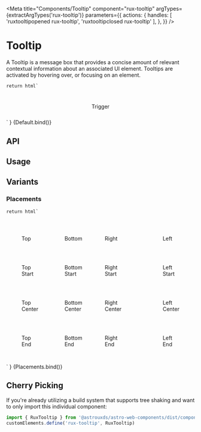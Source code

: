 
<Meta
    title="Components/Tooltip"
    component="rux-tooltip"
    argTypes={extractArgTypes('rux-tooltip')}
    parameters={{
        actions: {
            handles: [
                'ruxtooltipopened rux-tooltip',
                'ruxtooltipclosed rux-tooltip'
            ],
        },
    }}
/>

# Tooltip

A Tooltip is a message box that provides a concise amount of relevant contextual information about an associated UI element. Tooltips are activated by hovering over, or focusing on an element.

    return html`
<div style="padding: 5%; display: flex; flex-direction: column; justify-content: center; align-items: center;">
    <rux-tooltip
        message="${args.message}"
        placement="${args.placement}"
        delay="${args.delay}"
        open="${args.open}"
    >
        <rux-button>Trigger</rux-button>
    </rux-tooltip>
</div>
    `
}

<Canvas>
    <Story
        args={{
            open: true,
            message: 'Tooltip',
            placement: 'top-center',
            delay: 800,
        }}
        name="Default"
        >
        {Default.bind()}
    </Story>
</Canvas>

## API

<ArgsTable of="rux-tooltip" />

## Usage

## Variants

### Placements

    return html`
<div style="display: flex; flex-direction: row; justify-content: center; align-items: center;">
  <div style="padding: 2.5% 5%;">
    <div style="padding: 30px 10px 30px 30px;">
        <rux-tooltip
            placement="top"
            message="Tooltip"
            open
        >
            <rux-button>Top</rux-button>
        </rux-tooltip>
    </div>
    <div style="padding: 30px 10px 30px 30px;">
        <rux-tooltip
            placement="top-start"
            message="Tooltip"
            open
        >
            <rux-button>Top Start</rux-button>
        </rux-tooltip>
    </div>
    <div style="padding: 30px 10px 30px 30px;">
        <rux-tooltip
            placement="top-center"
            message="Tooltip"
            open
        >
            <rux-button>Top Center</rux-button>
        </rux-tooltip>
    </div>
    <div style="padding: 30px 10px 30px 30px;">
        <rux-tooltip
            placement="top-end"
            message="Tooltip"
            open
        >
            <rux-button>Top End</rux-button>
        </rux-tooltip>
    </div>
  </div>
  <div style="padding: 2.5% 5%;">
    <div style="padding: 30px 10px 30px 10px;">
        <rux-tooltip
            placement="bottom"
            message="Tooltip"
            open
        >
            <rux-button>Bottom</rux-button>
        </rux-tooltip>
    </div>
    <div style="padding: 30px 10px 30px 10px;">
        <rux-tooltip
            placement="bottom-start"
            message="Tooltip"
            open
        >
            <rux-button>Bottom Start</rux-button>
        </rux-tooltip>
    </div>
    <div style="padding: 30px 10px 30px 10px;">
        <rux-tooltip
            placement="bottom-center"
            message="Tooltip"
            open
        >
            <rux-button>Bottom Center</rux-button>
        </rux-tooltip>
    </div>
    <div style="padding: 30px 10px 30px 10px;">
        <rux-tooltip
            placement="bottom-end"
            message="Tooltip"
            open
        >
            <rux-button>Bottom End</rux-button>
        </rux-tooltip>
    </div>
  </div>
  <div style="padding: 2.5% 5%;">
    <div style="padding: 30px 30px 30px 0px;">
        <rux-tooltip
            placement="right"
            message="Tooltip"
            open
        >
            <rux-button>Right</rux-button>
        </rux-tooltip>
    </div>
    <div style="padding: 30px 30px 30px 0px;">
        <rux-tooltip
            placement="right-start"
            message="Tooltip"
            open
        >
            <rux-button>Right Start</rux-button>
        </rux-tooltip>
    </div>
    <div style="padding: 30px 30px 30px 0px;">
        <rux-tooltip
            placement="right-center"
            message="Tooltip"
            open
        >
            <rux-button>Right Center</rux-button>
        </rux-tooltip>
    </div>
    <div style="padding: 30px 30px 30px 0px;">
        <rux-tooltip
            placement="right-end"
            message="Tooltip"
            open
        >
            <rux-button>Right End</rux-button>
        </rux-tooltip>
    </div>
  </div>
  <div style="padding: 2.5% 5%;">
    <div style="padding: 30px;">
        <rux-tooltip
            placement="left"
            message="Tooltip"
            open
        >
            <rux-button>Left</rux-button>
        </rux-tooltip>
    </div>
    <div style="padding: 30px;">
        <rux-tooltip
            placement="left-start"
            message="Tooltip"
            open
        >
            <rux-button>Left Start</rux-button>
        </rux-tooltip>
    </div>
    <div style="padding: 30px;">
        <rux-tooltip
            placement="left-center"
            message="Tooltip"
            open
        >
            <rux-button>Left Center</rux-button>
        </rux-tooltip>
    </div>
    <div style="padding: 30px;">
        <rux-tooltip
            placement="left-end"
            message="Tooltip"
            open
        >
            <rux-button>Left End</rux-button>
        </rux-tooltip>
    </div>
  </div>
</div>
    `
}

<Canvas>
    <Story
        name="Placements"
        argTypes={{
            placement: { table: {disable: true}},
            open: { table: {disable: true }},
            delay: { table: {disable: true }},
            message: { table: {disable: true }},
        }}
    >
        {Placements.bind()}
    </Story>
</Canvas>

## Cherry Picking

If you're already utilizing a build system that supports tree shaking and want to only import this individual component:

```js
import { RuxTooltip } from '@astrouxds/astro-web-components/dist/components/rux-tooltip.js'
customElements.define('rux-tooltip', RuxTooltip)
```
